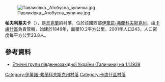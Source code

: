 [[Image:Павликівка._Атобусна_зупинка.jpg|right]]

{{coord|49|6|28|N|24|31|9|E|scale:30000|display=title}}

'''帕夫利基夫卡'''（{{lang-uk|Павликівка}}），是[[烏克蘭|烏克蘭]]的村落，位於該國西部[[伊萬諾-弗蘭科夫斯克州|伊萬諾-弗蘭科夫斯克州]]，由[[卡盧什區|卡盧什區]]負責管轄，始建於1846年，面積10.2平方公里，2001年人口243，人口密度每平方公里23.8人。

==參考資料==
*[http://diasporiana.org.ua/wp-content/uploads/books/10893/file.pdf Етнічні групи південнозахідної України (Галичини) на 1.1.1939] {{Wayback|url=http://diasporiana.org.ua/wp-content/uploads/books/10893/file.pdf |date=20210221225513 }}

{{DEFAULTSORT:Павликівка}}
[[Category:伊萬諾-弗蘭科夫斯克州村落|Category:伊萬諾-弗蘭科夫斯克州村落]]
[[Category:卡盧什區村落|Category:卡盧什區村落]]


{{IvanoFrankivsk-geo-stub}}